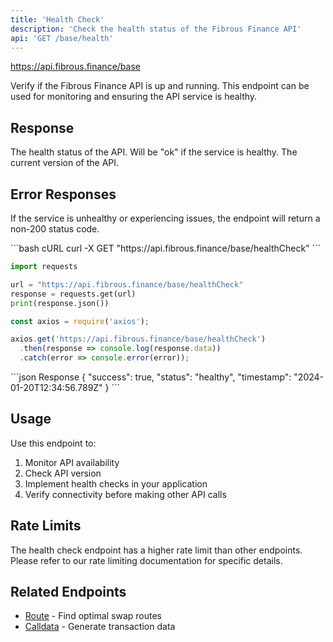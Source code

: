 ```yaml
---
title: 'Health Check'
description: 'Check the health status of the Fibrous Finance API'
api: 'GET /base/health'
---
```


https://api.fibrous.finance/base

Verify if the Fibrous Finance API is up and running. This endpoint can be used for monitoring and ensuring the API service is healthy.

## Response

<ResponseField name="status" type="string">
  The health status of the API. Will be "ok" if the service is healthy.
</ResponseField>

<ResponseField name="version" type="string">
  The current version of the API.
</ResponseField>

## Error Responses

If the service is unhealthy or experiencing issues, the endpoint will return a non-200 status code.

<RequestExample>
```bash cURL
curl -X GET "https://api.fibrous.finance/base/healthCheck"
```

```python Python
import requests

url = "https://api.fibrous.finance/base/healthCheck"
response = requests.get(url)
print(response.json())
```

```javascript JavaScript
const axios = require('axios');

axios.get('https://api.fibrous.finance/base/healthCheck')
  .then(response => console.log(response.data))
  .catch(error => console.error(error));
```
</RequestExample>

<ResponseExample>
```json Response
{
  "success": true,
  "status": "healthy",
  "timestamp": "2024-01-20T12:34:56.789Z"
}
```
</ResponseExample>

## Usage

Use this endpoint to:
1. Monitor API availability
2. Check API version
3. Implement health checks in your application
4. Verify connectivity before making other API calls

## Rate Limits

The health check endpoint has a higher rate limit than other endpoints. Please refer to our rate limiting documentation for specific details.

## Related Endpoints

- [Route](/api-reference/base/endpoint/route) - Find optimal swap routes
- [Calldata](/api-reference/base/endpoint/calldata) - Generate transaction data
